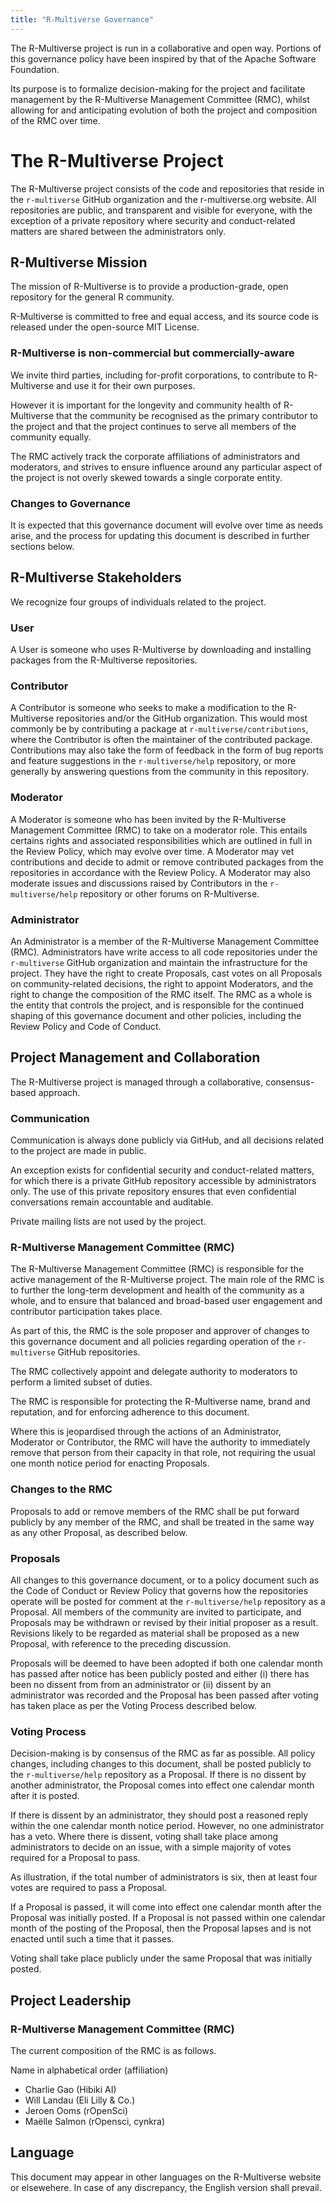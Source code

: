 ```yaml
---
title: "R-Multiverse Governance"
---
```


The R-Multiverse project is run in a collaborative and open way.
Portions of this governance policy have been inspired by that of the Apache Software Foundation.

Its purpose is to formalize decision-making for the project and facilitate management by the R-Multiverse Management Committee (RMC), whilst allowing for and anticipating evolution of both the project and composition of the RMC over time.

# The R-Multiverse Project

The R-Multiverse project consists of the code and repositories that reside in the `r-multiverse` GitHub organization and the r-multiverse.org website.
All repositories are public, and transparent and visible for everyone, with the exception of a private repository where security and conduct-related matters are shared between the administrators only.

## R-Multiverse Mission

The mission of R-Multiverse is to provide a production-grade, open repository for the general R community.

R-Multiverse is committed to free and equal access, and its source code is released under the open-source MIT License.

### R-Multiverse is non-commercial but commercially-aware

We invite third parties, including for-profit corporations, to contribute to R-Multiverse and use it for their own purposes.

However it is important for the longevity and community health of R-Multiverse that the community be recognised as the primary contributor to the project and that the project continues to serve all members of the community equally.

The RMC actively track the corporate affiliations of administrators and moderators, and strives to ensure influence around any particular aspect of the project is not overly skewed towards a single corporate entity.

### Changes to Governance

It is expected that this governance document will evolve over time as needs arise, and the process for updating this document is described in further sections below.

## R-Multiverse Stakeholders

We recognize four groups of individuals related to the project.

### User

A User is someone who uses R-Multiverse by downloading and installing packages from the R-Multiverse repositories.

### Contributor

A Contributor is someone who seeks to make a modification to the R-Multiverse repositories and/or the GitHub organization.
This would most commonly be by contributing a package at `r-multiverse/contributions`, where the Contributor is often the maintainer of the contributed package.
Contributions may also take the form of feedback in the form of bug reports and feature suggestions in the `r-multiverse/help` repository, or more generally by answering questions from the community in this repository.

### Moderator

A Moderator is someone who has been invited by the R-Multiverse Management Committee (RMC) to take on a moderator role.
This entails certains rights and associated responsibilities which are outlined in full in the Review Policy, which may evolve over time.
A Moderator may vet contributions and decide to admit or remove contributed packages from the repositories in accordance with the Review Policy.
A Moderator may also moderate issues and discussions raised by Contributors in the `r-multiverse/help` repository or other forums on R-Multiverse.

### Administrator

An Administrator is a member of the R-Multiverse Management Committee (RMC).
Administrators have write access to all code repositories under the `r-multiverse` GitHub organization and maintain the infrastructure for the project.
They have the right to create Proposals, cast votes on all Proposals on community-related decisions, the right to appoint Moderators, and the right to change the composition of the RMC itself.
The RMC as a whole is the entity that controls the project, and is responsible for the continued shaping of this governance document and other policies, including the Review Policy and Code of Conduct.

## Project Management and Collaboration

The R-Multiverse project is managed through a collaborative, consensus-based approach.

### Communication

Communication is always done publicly via GitHub, and all decisions related to the project are made in public.

An exception exists for confidential security and conduct-related matters, for which there is a private GitHub repository accessible by administrators only.
The use of this private repository ensures that even confidential conversations remain accountable and auditable.

Private mailing lists are not used by the project.

### R-Multiverse Management Committee (RMC)

The R-Multiverse Management Committee (RMC) is responsible for the active management of the R-Multiverse project.
The main role of the RMC is to further the long-term development and health of the community as a whole, and to ensure that balanced and broad-based user engagement and contributor participation takes place.

As part of this, the RMC is the sole proposer and approver of changes to this governance document and all policies regarding operation of the `r-multiverse` GitHub repositories.

The RMC collectively appoint and delegate authority to moderators to perform a limited subset of duties.

The RMC is responsible for protecting the R-Multiverse name, brand and reputation, and for enforcing adherence to this document.

Where this is jeopardised through the actions of an Administrator, Moderator or Contributor, the RMC will have the authority to immediately remove that person from their capacity in that role, not requiring the usual one month notice period for enacting Proposals.

### Changes to the RMC

Proposals to add or remove members of the RMC shall be put forward publicly by any member of the RMC, and shall be treated in the same way as any other Proposal, as described below.

### Proposals

All changes to this governance document, or to a policy document such as the Code of Conduct or Review Policy that governs how the repositories operate will be posted for comment at the `r-multiverse/help` repository as a Proposal.
All members of the community are invited to participate, and Proposals may be withdrawn or revised by their initial proposer as a result.
Revisions likely to be regarded as material shall be proposed as a new Proposal, with reference to the preceding discussion.

Proposals will be deemed to have been adopted if both one calendar month has passed after notice has been publicly posted and either (i) there has been no dissent from from an administrator or (ii) dissent by an administrator was recorded and the Proposal has been passed after voting has taken place as per the Voting Process described below.

### Voting Process

Decision-making is by consensus of the RMC as far as possible.
All policy changes, including changes to this document, shall be posted publicly to the `r-multiverse/help` repository as a Proposal.
If there is no dissent by another administrator, the Proposal comes into effect one calendar month after it is posted.

If there is dissent by an administrator, they should post a reasoned reply within the one calendar month notice period.
However, no one administrator has a veto.
Where there is dissent, voting shall take place among administrators to decide on an issue, with a simple majority of votes required for a Proposal to pass.

As illustration, if the total number of administrators is six, then at least four votes are required to pass a Proposal.

If a Proposal is passed, it will come into effect one calendar month after the Proposal was initially posted.
If a Proposal is not passed within one calendar month of the posting of the Proposal, then the Proposal lapses and is not enacted until such a time that it passes.

Voting shall take place publicly under the same Proposal that was initially posted.

## Project Leadership

### R-Multiverse Management Committee (RMC)

The current composition of the RMC is as follows.

Name in alphabetical order (affiliation)

- Charlie Gao (Hibiki AI)
- Will Landau (Eli Lilly & Co.)
- Jeroen Ooms (rOpenSci)
- Maëlle Salmon (rOpensci, cynkra)

## Language

This document may appear in other languages on the R-Multiverse website or elsewehere.
In case of any discrepancy, the English version shall prevail.
